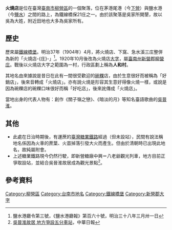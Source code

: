 '''火燒店'''是位在臺灣[[臺南市|臺南市]][[柳營區|柳營區]]的一個聚落，位在茅港尾港（今[[下營區|下營]]）與鹽水港（今[[鹽水區|鹽水]]）之間的路上{{r|黃}}，為鐵線橋保21庄之一{{r|地}}。由於該聚落是吳家所開墾，故以吳為大姓，附近田地也大多為吳家所有{{r|黃}}。

== 歷史 ==
歷來屬[[鐵線橋堡|鐵線橋堡]]。明治37年（1904年）4月，將火燒店、下窩、急水溪三庄整併為新的「火燒店-{庄}-」<ref>鹽水港廳令第三號，《鹽水港廳報》第百六十號，明治三十八年三月卅一日</ref>。1920年10月後改為火燒店[[大字|大字]]，屬[[臺南州|臺南州]][[新營郡|新營郡]][[柳營庄|柳營庄]]。戰後以火燒店大字之範圍為一村，行政區劃上稱為'''人和村'''。

其地名由來據說是昔日在此有一間很受歡迎的[[碗粿|碗粿]]店，由於生意很好而被稱為「好銷店」，後來音轉成「火燒店」{{r|黃}}。亦有說火燒是形容其生意好得像火燒一樣，或說是因為碗粿店的碗粿口味很好而稱「好吃店」，後來訛傳成「火燒店」{{r|地}}。

當地出身的代表人物有：創作《關子嶺之戀》、《暗淡的月》等知名臺語歌曲的[[吳晉淮|吳晉淮]]。

==其他==
*此處在日治時期後，有運蔗的[[臺灣糖業鐵路|臺灣糖業鐵路]]經過（但未設站），民間有說法稱地名係因為火車的蔗葉、火苗掉落引發大火而產生。但由於清朝時已出現此地名{{r|地}}，故純屬附會。
*上述糖業鐵路現今仍然行駛，即新營糖廠中興＝八老爺觀光列車，地方目前正爭取設站，並結合吳晉淮故居成為觀光景點<ref>[http://www.cdns.com.tw/20120703/news/ncxw/U91017002012070216575667.htm 吳晉淮故居 地方爭設五分車站 ]{{dead link|date=2018年3月 |bot=InternetArchiveBot |fix-attempted=yes }}，中華日報</ref>。

== 參考資料 ==
{{reflist|refs=
<ref name="黃">{{cite book|author=黃明雅 |title=《南瀛歷史建築誌·柳營吳晉淮故居》 |publisher=臺南縣政府 |isbn=978-986-00-9689-7 |pages=113－114頁|date=2009年3月}}</ref>
<ref name="地">[http://placesearch.moi.gov.tw/search/place_list.php?id=39127 地名詳細資料－火燒店]{{dead link|date=2018年3月 |bot=InternetArchiveBot |fix-attempted=yes }}</ref>
}}

{{新營郡}}

[[Category:柳營區|Category:柳營區]]
[[Category:台南市地名|Category:台南市地名]]
[[Category:鐵線橋堡|Category:鐵線橋堡]]
[[Category:新營郡大字|Category:新營郡大字]]